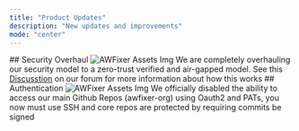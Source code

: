 ```yaml
---
title: "Product Updates"
description: "New updates and improvements"
mode: "center"
---
```


<Update label="Febuary 2025">
  ## Security Overhaul
    <Frame>
    <img src="https://raw.githubusercontent.com/awfixer-org/assets/refs/heads/main/Crow's%20Fave's/1.jpg" alt="AWFixer Assets Img" />
    </Frame>
    We are completely overhauling our security model to a zero-trust verified and air-gapped model. See this <a href="https://forum.awfixer.dev/d/4">Discusstion</a>
    on our forum for more information about how this works

</Update>


<Update label="January 2025">
  ## Authentication
    <Frame>
    <img src="https://raw.githubusercontent.com/awfixer-org/assets/refs/heads/main/Crow's%20Fave's/10.png" alt="AWFixer Assets Img" />
    </Frame>
    We officially disabled the ability to access our main Github Repos (awfixer-org) using Oauth2 and PATs, you now must use SSH and core repos are protected by requiring commits be signed



</Update>
